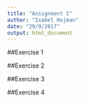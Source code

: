 ```yaml
---
title: "Assignment 1"
author: "Isabel Hojman"
date: "29/9/2017"
output: html_document
---
```


##Exercise 1


##Exercise 2


##Exercise 3


##Exercise 4


